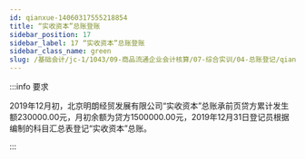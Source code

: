 ```yaml
---
id: qianxue-14060317555218854
title: “实收资本”总账登账
sidebar_position: 17
sidebar_label: 17 “实收资本”总账登账
sidebar_class_name: green
slug: /基础会计/jc-1/1043/09-商品流通企业会计核算/07-综合实训/04-总账登记/qianxue-14060316483427032/qianxue-14060317555218854/“实收资本”总账登账
---
```


:::info 要求

2019年12月初，北京明朗经贸发展有限公司“实收资本”总账承前页贷方累计发生额230000.00元，月初余额为贷方1500000.00元，2019年12月31日登记员根据编制的科目汇总表登记“实收资本”总账。

:::
